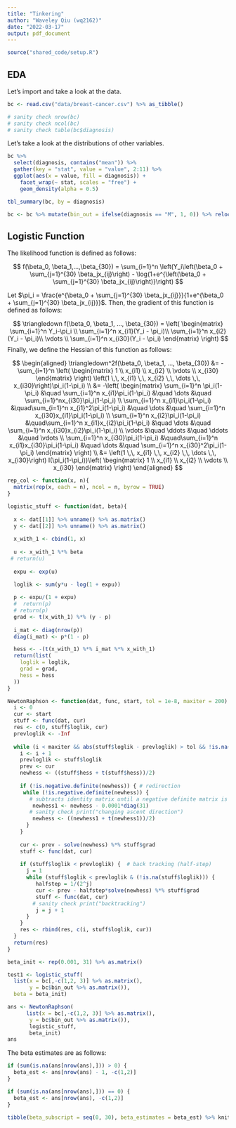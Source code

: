 ```yaml
---
title: "Tinkering"
author: "Waveley Qiu (wq2162)"
date: "2022-03-17"
output: pdf_document
---
```


```r
source("shared_code/setup.R")
```

## EDA

Let's import and take a look at the data.

```r
bc <- read.csv("data/breast-cancer.csv") %>% as_tibble()

# sanity check nrow(bc)
# sanity check ncol(bc)
# sanity check table(bc$diagnosis)
```

Let's take a look at the distributions of other variables.
```r
bc %>% 
  select(diagnosis, contains("mean")) %>%
  gather(key = "stat", value = "value", 2:11) %>% 
  ggplot(aes(x = value, fill = diagnosis)) +
    facet_wrap(~ stat, scales = "free") +
    geom_density(alpha = 0.5)
```

```r
tbl_summary(bc, by = diagnosis)
```

```r
bc <- bc %>% mutate(bin_out = ifelse(diagnosis == "M", 1, 0)) %>% relocate(bin_out)
```

## Logistic Function

The likelihood function is defined as follows:

$$
f(\beta_0, \beta_1,...,\beta_{30}) = \sum_{i=1}^n \left(Y_i\left(\beta_0 + \sum_{j=1}^{30} \beta_jx_{ij}\right) - \log(1+e^{\left(\beta_0 + \sum_{j=1}^{30} \beta_jx_{ij}\right)}\right)
$$

Let $\pi_i = \frac{e^{\beta_0 + \sum_{j=1}^{30} \beta_jx_{ij}}}{1+e^{\beta_0 + \sum_{j=1}^{30} \beta_jx_{ij}}}$. Then, the gradient of this function is defined as follows:

$$
\triangledown f(\beta_0, \beta_1, ..., \beta_{30}) = 
\left(
\begin{matrix}
\sum_{i=1}^n Y_i-\pi_i \\ 
\sum_{i=1}^n x_{i1}(Y_i - \pi_i)\\
\sum_{i=1}^n x_{i2}(Y_i - \pi_i)\\
\vdots \\
\sum_{i=1}^n x_{i30}(Y_i - \pi_i)
\end{matrix}
\right)
$$
Finally, we define the Hessian of this function as follows:

$$
\begin{aligned}
\triangledown^2f(\beta_0, \beta_1, ..., \beta_{30}) &=  -\sum_{i=1}^n \left(
\begin{matrix}
1 \\ x_{i1} \\ x_{i2} \\ \vdots \\ x_{i30}
\end{matrix}
\right) \left(1 \,\, x_{i1} \,\, x_{i2} \,\, \dots \,\, x_{i30}\right)\pi_i(1-\pi_i)
\\
&= -\left(
\begin{matrix}
\sum_{i=1}^n \pi_i(1-\pi_i) &\quad \sum_{i=1}^n x_{i1}\pi_i(1-\pi_i) &\quad \dots &\quad \sum_{i=1}^nx_{i30}\pi_i(1-\pi_i) \\
\sum_{i=1}^n x_{i1}\pi_i(1-\pi_i) &\quad\sum_{i=1}^n x_{i1}^2\pi_i(1-\pi_i) &\quad \dots &\quad \sum_{i=1}^n x_{i30}x_{i1}\pi_i(1-\pi_i) \\
\sum_{i=1}^n x_{i2}\pi_i(1-\pi_i) &\quad\sum_{i=1}^n x_{i1}x_{i2}\pi_i(1-\pi_i) &\quad \dots &\quad \sum_{i=1}^n x_{i30}x_{i2}\pi_i(1-\pi_i) \\
\vdots &\quad \ddots &\quad \ddots &\quad \vdots \\
\sum_{i=1}^n x_{i30}\pi_i(1-\pi_i) &\quad\sum_{i=1}^n x_{i1}x_{i30}\pi_i(1-\pi_i) &\quad \dots &\quad \sum_{i=1}^n x_{i30}^2\pi_i(1-\pi_i) 
\end{matrix}
\right)
\\
&= \left(1 \,\, x_{i1} \,\, x_{i2} \,\, \dots \,\, x_{i30}\right) I(\pi_i(1-\pi_i))\left(
\begin{matrix}
1 \\ x_{i1} \\ x_{i2} \\ \vdots \\ x_{i30}
\end{matrix}
\right)
\end{aligned}
$$

```r
rep_col <- function(x, n){
  matrix(rep(x, each = n), ncol = n, byrow = TRUE)
}

logistic_stuff <- function(dat, beta){
  
  x <- dat[[1]] %>% unname() %>% as.matrix()
  y <- dat[[2]] %>% unname() %>% as.matrix()
  
  x_with_1 <- cbind(1, x) 
    
  u <- x_with_1 %*% beta
 # return(u)
  
  expu <- exp(u)
  
  loglik <- sum(y*u - log(1 + expu))

  p <- expu/(1 + expu)
  #  return(p)
  # return(p)
  grad <- t(x_with_1) %*% (y - p)
  
  i_mat <- diag(nrow(p))
  diag(i_mat) <- p*(1 - p)

  hess <- -(t(x_with_1) %*% i_mat %*% x_with_1)
  return(list(
    loglik = loglik,
    grad = grad,
    hess = hess
  ))
}
```

```r

NewtonRaphson <- function(dat, func, start, tol = 1e-8, maxiter = 200) {
  i <- 0
  cur <- start
  stuff <- func(dat, cur)
  res <- c(0, stuff$loglik, cur)
  prevloglik <- -Inf
  
  while (i < maxiter && abs(stuff$loglik - prevloglik) > tol && !is.na(stuff$loglik)) {
    i <- i + 1
    prevloglik <- stuff$loglik
    prev <- cur
    newhess <- ((stuff$hess + t(stuff$hess))/2)
    
    if (!is.negative.definite(newhess)) { # redirection
     while (!is.negative.definite(newhess)) {
       # subtracts identity matrix until a negative definite matrix is achieved
        newhess1 <- newhess - 0.0001*diag(31) 
       # sanity check print("changing ascent direction")
        newhess <- ((newhess1 + t(newhess1))/2)
      }
    }
    
    cur <- prev - solve(newhess) %*% stuff$grad
    stuff <- func(dat, cur)
    
    if (stuff$loglik < prevloglik) {  # back tracking (half-step)
      j = 1
      while (stuff$loglik < prevloglik & (!is.na(stuff$loglik))) {
         halfstep = 1/(2^j)
         cur <- prev - halfstep*solve(newhess) %*% stuff$grad
         stuff <- func(dat, cur)
        # sanity check print("backtracking")
         j = j + 1
      }
    }
    res <- rbind(res, c(i, stuff$loglik, cur))
  }
  return(res)
}
```

```r

beta_init <- rep(0.001, 31) %>% as.matrix()

test1 <- logistic_stuff(
  list(x = bc[,-c(1,2, 3)] %>% as.matrix(), 
       y = bc$bin_out %>% as.matrix()), 
  beta = beta_init)

ans <- NewtonRaphson(
      list(x = bc[,-c(1,2, 3)] %>% as.matrix(), 
       y = bc$bin_out %>% as.matrix()),
       logistic_stuff, 
       beta_init)
ans
```


The beta estimates are as follows:

```r

if (sum(is.na(ans[nrow(ans),])) > 0) {
  beta_est <- ans[nrow(ans) - 1, -c(1,2)]
}

if (sum(is.na(ans[nrow(ans),])) == 0) {
  beta_est <- ans[nrow(ans), -c(1,2)]
}

tibble(beta_subscript = seq(0, 30), beta_estimates = beta_est) %>% knitr::kable()
```




